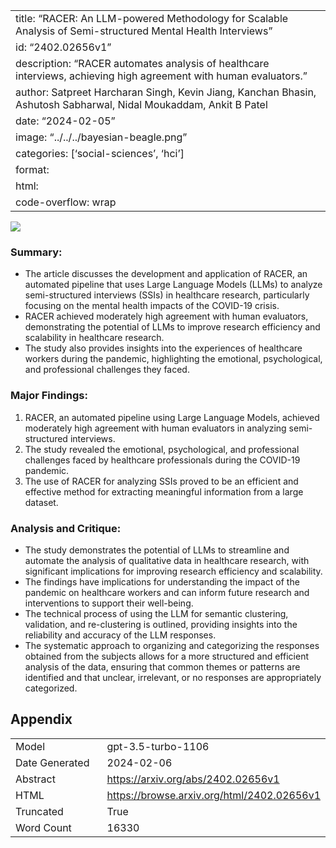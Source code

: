
---
title: "RACER: An LLM-powered Methodology for Scalable Analysis of Semi-structured Mental Health Interviews"
id: "2402.02656v1"
description: "RACER automates analysis of healthcare interviews, achieving high agreement with human evaluators."
author: Satpreet Harcharan Singh, Kevin Jiang, Kanchan Bhasin, Ashutosh Sabharwal, Nidal Moukaddam, Ankit B Patel
date: "2024-02-05"
image: "../../../bayesian-beagle.png"
categories: ['social-sciences', 'hci']
format:
  html:
    code-overflow: wrap
---

![](None)

### Summary:
- The article discusses the development and application of RACER, an automated pipeline that uses Large Language Models (LLMs) to analyze semi-structured interviews (SSIs) in healthcare research, particularly focusing on the mental health impacts of the COVID-19 crisis.
- RACER achieved moderately high agreement with human evaluators, demonstrating the potential of LLMs to improve research efficiency and scalability in healthcare research.
- The study also provides insights into the experiences of healthcare workers during the pandemic, highlighting the emotional, psychological, and professional challenges they faced.

### Major Findings:
1. RACER, an automated pipeline using Large Language Models, achieved moderately high agreement with human evaluators in analyzing semi-structured interviews.
2. The study revealed the emotional, psychological, and professional challenges faced by healthcare professionals during the COVID-19 pandemic.
3. The use of RACER for analyzing SSIs proved to be an efficient and effective method for extracting meaningful information from a large dataset.

### Analysis and Critique:
- The study demonstrates the potential of LLMs to streamline and automate the analysis of qualitative data in healthcare research, with significant implications for improving research efficiency and scalability.
- The findings have implications for understanding the impact of the pandemic on healthcare workers and can inform future research and interventions to support their well-being.
- The technical process of using the LLM for semantic clustering, validation, and re-clustering is outlined, providing insights into the reliability and accuracy of the LLM responses.
- The systematic approach to organizing and categorizing the responses obtained from the subjects allows for a more structured and efficient analysis of the data, ensuring that common themes or patterns are identified and that unclear, irrelevant, or no responses are appropriately categorized.

## Appendix

|          |          |
|----------|----------|
| Model     | gpt-3.5-turbo-1106       |
| Date Generated     | 2024-02-06       |
| Abstract | [https://arxiv.org/abs/2402.02656v1](https://arxiv.org/abs/2402.02656v1)        |
| HTML     | [https://browse.arxiv.org/html/2402.02656v1](https://browse.arxiv.org/html/2402.02656v1)       |
| Truncated       | True       |
| Word Count       | 16330       |